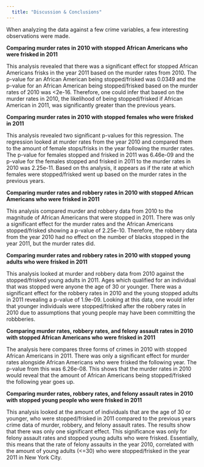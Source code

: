 ```yaml
---
  title: "Discussion & Conclusions"
---
```

  
When analyzing the data against a few crime variables, a few interesting observations were made. 

**Comparing murder rates in 2010 with stopped African Americans who were frisked in 2011** 

This analysis revealed that there was a significant effect for stopped African Americans frisks in the year 2011 based on the murder rates from 2010. The p-value for an African American being stopped/frisked was 0.0349 and the p-value for an African American being stopped/frisked based on the murder rates of 2010 was <2e-16. Therefore, one could infer that based on the murder rates in 2010, the likelihood of being stopped/frisked if African American in 2011, was significantly greater than the previous years. 

**Comparing murder rates in 2010 with stopped females who were frisked in 2011** 

This analysis revealed two significant p-values for this regression. The regression looked at murder rates from the year 2010 and compared them to the amount of female stops/frisks in the year following the murder rates. The p-value for females stopped and frisked in 2011 was 6.46e-09 and the p-value for the females stopped and frisked in 2011 to the murder rates in 2010 was 2.25e-11. Based on ths analysis, it appears as if the rate at which females were stopped/frisked went up based on the murder rates in the previous years. 

**Comparing murder rates and robbery rates in 2010 with stopped African Americans who were frisked in 2011**

This analysis compared murder and robbery data from 2010 to the magnitude of African Americans that were stopped in 2011. There was only a significant effect for the murder rates and the African Americans stopped/frisked showing a p-value of 2.25e-10. Therefore, the robbery data from the year 2010 had no effect on the number of blacks stopped in the year 2011, but the murder rates did. 

**Comparing murder rates and robbery rates in 2010 with stopped young adults who were frisked in 2011** 

This analysis looked at murder and robbery data from 2010 against the stopped/frisked young adults in 2011. Ages which qualified for an individual that was stopped were anyone the age of 30 or younger. There was a significant effect for the robbery rates in 2010 and the young stopped adults in 2011 revealing a p-value of 1.9e-09. Looking at this data, one would infer that younger individuals were stopped/frisked after the robbery rates in 2010 due to assumptions that young people may have been committing the robbberies. 

**Comparing murder rates, robbery rates, and felony assault rates in 2010 with stopped African Americans who were frisked in 2011** 

The analysis here compares three forms of crimes in 2010 with stopped African Americans in 2011. There was only a significant effect for murder rates alongside African Americans who were frisked the following year. The p-value from this was 6.26e-08. This shows that the murder rates in 2010 would reveal that the amount of African Americans being stopped/frisked the following year goes up. 

**Comparing murder rates, robbery rates, and felony assault rates in 2010 with stopped young people who were frisked in 2011** 

This analysis looked at the amount of individuals that are the age of 30 or younger, who were stopped/frisked in 2011 compared to the previous years crime data of murder, robbery, and felony assault rates. The results show that there was only one significant effect. This significance was only for felony assault rates and stopped young adults who were frisked. Essentially, this means that the rate of felony assaults in the year 2010, correlated with the amount of young adults (<=30) who were stopped/frisked in the year 2011 in New York City. 


